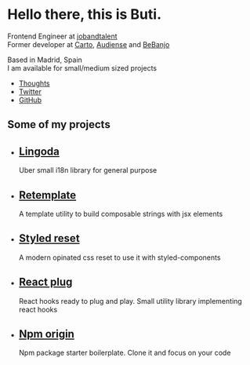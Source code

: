 
<Banner>

# Hello there, this is Buti.

Frontend Engineer at [jobandtalent][]<br />Former developer at [Carto][], [Audiense][] and [BeBanjo][]

Based in Madrid, Spain<br />I am available for small/medium sized projects

- [Thoughts](/thoughts)
- [Twitter](https://twitter.com/nobuti)
- [GitHub](https://github.com/nobuti)

</Banner>


## Some of my projects

<Tiles>

- ## [Lingoda][]
  Uber small i18n library for general purpose
- ## [Retemplate][]
  A template utility to build composable strings with jsx elements
- ## [Styled reset][]
  A modern opinated css reset to use it with styled-components
- ## [React plug][]
  React hooks ready to plug and play. Small utility library implementing react hooks
- ## [Npm origin][]
  Npm package starter boilerplate. Clone it and focus on your code

[lingoda]: https://github.com/nobuti/lingoda
[retemplate]: https://github.com/nobuti/retemplate
[react plug]: https://github.com/nobuti/react-plug
[npm origin]: https://github.com/nobuti/npm-origin
[styled reset]: https://github.com/nobuti/styled-reset
</Tiles>


[jobandtalent]: https://jobandtalent.com
[carto]: https://carto.com
[audiense]: https://audiense.com
[bebanjo]: https://bebanjo.com
